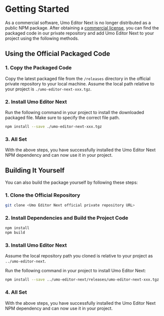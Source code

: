 # Getting Started

As a commercial software, Umo Editor Next is no longer distributed as a public NPM package. After obtaining a [commercial license](./buy), you can find the packaged code in our private repository and add Umo Editor Next to your project using the following methods.

## Using the Official Packaged Code

### 1. Copy the Packaged Code

Copy the latest packaged file from the `/releases` directory in the official private repository to your local machine. Assume the local path relative to your project is `./umo-editor-next-xxx.tgz`.

### 2. Install Umo Editor Next

Run the following command in your project to install the downloaded packaged file. Make sure to specify the correct file path.

```sh npm2yarn
npm install --save ./umo-editor-next-xxx.tgz
```

### 3. All Set

With the above steps, you have successfully installed the Umo Editor Next NPM dependency and can now use it in your project.

## Building It Yourself

You can also build the package yourself by following these steps:

### 1. Clone the Official Repository

```bash
git clone <Umo Editor Next official private repository URL>
```

### 2. Install Dependencies and Build the Project Code

```sh npm2yarn
npm install
npm build
```

### 3. Install Umo Editor Next

Assume the local repository path you cloned is relative to your project as `../umo-editor-next`.

Run the following command in your project to install Umo Editor Next:

```sh npm2yarn
npm install --save ../umo-editor-next/releases/umo-editor-next-xxx.tgz
```

### 4. All Set

With the above steps, you have successfully installed the Umo Editor Next NPM dependency and can now use it in your project.